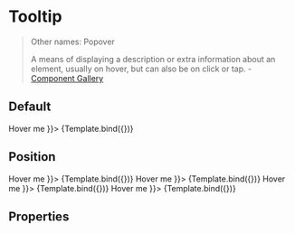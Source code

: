 

<Meta
  title="Components/Tooltip"
  component={Tooltip}
/>


# Tooltip

> Other names: Popover
> 
> A means of displaying a description or extra information about an element, usually on hover, but can also be on click or tap. - [Component Gallery](https://component.gallery/components/tooltip/)

## Default

<Canvas isColumn>
  <Story
    name="Default"
    args={{
      text: 'Tooltip',
      children: <Button>Hover me</Button>
    }}>
    {Template.bind({})}
  </Story>
</Canvas>

## Position

<Canvas>
  <Story
    name="Position Top"
    args={{
      text: 'Top',
      position: 'top',
      children: <Button>Hover me</Button>
    }}>
    {Template.bind({})}
  </Story>
  <Story
    name="Position Bottom"
    args={{
      text: 'Bottom',
      position: 'bottom',
      children: <Button>Hover me</Button>
    }}>
    {Template.bind({})}
  </Story>
  <Story
    name="Position Left"
    args={{
      text: 'Left',
      position: 'left',
      children: <Button>Hover me</Button>
    }}>
    {Template.bind({})}
  </Story>
  <Story
    name="Position Right"
    args={{
      text: 'Right',
      position: 'right',
      children: <Button>Hover me</Button>
    }}>
    {Template.bind({})}
  </Story>
</Canvas>

## Properties

<ArgsTable />